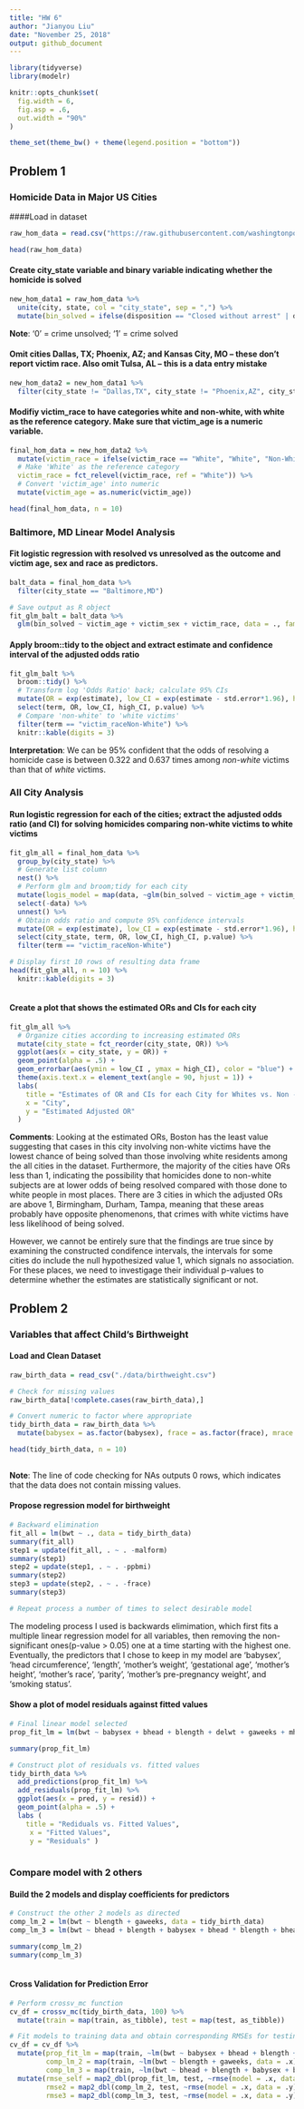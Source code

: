 ```yaml
---
title: "HW 6"
author: "Jianyou Liu"
date: "November 25, 2018"
output: github_document
---
```


```r

library(tidyverse)
library(modelr)

knitr::opts_chunk$set(
  fig.width = 6,
  fig.asp = .6,
  out.width = "90%"
)

theme_set(theme_bw() + theme(legend.position = "bottom"))

```

## Problem 1
### Homicide Data in Major US Cities

####Load in dataset

```r
raw_hom_data = read.csv("https://raw.githubusercontent.com/washingtonpost/data-homicides/master/homicide-data.csv")

head(raw_hom_data)

```

#### Create city_state variable and binary variable indicating whether the homicide is solved

```r
new_hom_data1 = raw_hom_data %>% 
  unite(city, state, col = "city_state", sep = ",") %>% 
  mutate(bin_solved = ifelse(disposition == "Closed without arrest" | disposition == "Open/No arrest", 0, 1))

```
**Note**: '0' = crime unsolved; '1' = crime solved

#### Omit cities Dallas, TX; Phoenix, AZ; and Kansas City, MO – these don’t report victim race. Also omit Tulsa, AL – this is a data entry mistake
```r
new_hom_data2 = new_hom_data1 %>% 
  filter(city_state != "Dallas,TX", city_state != "Phoenix,AZ", city_state != "Kansas City,MO", city_state != "Tulsa,AL")

```
#### Modifiy victim_race to have categories white and non-white, with white as the reference category. Make sure that victim_age is a numeric variable.

```r
final_hom_data = new_hom_data2 %>% 
  mutate(victim_race = ifelse(victim_race == "White", "White", "Non-White"),
  # Make 'White' as the reference category
  victim_race = fct_relevel(victim_race, ref = "White")) %>% 
  # Convert 'victim_age' into numeric
  mutate(victim_age = as.numeric(victim_age))

head(final_hom_data, n = 10)

```
### Baltimore, MD Linear Model Analysis
#### Fit logistic regression with resolved vs unresolved as the outcome and victim age, sex and race as predictors.

```r
balt_data = final_hom_data %>% 
  filter(city_state == "Baltimore,MD")

# Save output as R object
fit_glm_balt = balt_data %>% 
  glm(bin_solved ~ victim_age + victim_sex + victim_race, data = ., family = binomial())

```
#### Apply broom::tidy to the object and extract estimate and confidence interval of the adjusted odds ratio

```r
fit_glm_balt %>% 
  broom::tidy() %>% 
  # Transform log 'Odds Ratio' back; calculate 95% CIs
  mutate(OR = exp(estimate), low_CI = exp(estimate - std.error*1.96), high_CI = exp(estimate + std.error*1.96)) %>% 
  select(term, OR, low_CI, high_CI, p.value) %>% 
  # Compare 'non-white' to 'white victims'
  filter(term == "victim_raceNon-White") %>% 
  knitr::kable(digits = 3)

```


**Interpretation**: We can be 95% confident that the odds of resolving a homicide case is between 0.322 and 0.637 times among *non-white* victims than that of *white* victims.

### All City Analysis
#### Run logistic regression for each of the cities; extract the adjusted odds ratio (and CI) for solving homicides comparing non-white victims to white victims

```r
fit_glm_all = final_hom_data %>% 
  group_by(city_state) %>% 
  # Generate list column
  nest() %>% 
  # Perform glm and broom;tidy for each city
  mutate(logis_model = map(data, ~glm(bin_solved ~ victim_age + victim_sex + victim_race, data = ., family = binomial())), logis_model = map(logis_model, broom::tidy)) %>% 
  select(-data) %>% 
  unnest() %>% 
  # Obtain odds ratio and compute 95% confidence intervals
  mutate(OR = exp(estimate), low_CI = exp(estimate - std.error*1.96), high_CI = exp(estimate + std.error*1.96)) %>% 
  select(city_state, term, OR, low_CI, high_CI, p.value) %>% 
  filter(term == "victim_raceNon-White")

# Display first 10 rows of resulting data frame
head(fit_glm_all, n = 10) %>% 
  knitr::kable(digits = 3)
  
```

#### Create a plot that shows the estimated ORs and CIs for each city

```r
fit_glm_all %>% 
  # Organize cities according to increasing estimated ORs
  mutate(city_state = fct_reorder(city_state, OR)) %>% 
  ggplot(aes(x = city_state, y = OR)) +
  geom_point(alpha = .5) +
  geom_errorbar(aes(ymin = low_CI , ymax = high_CI), color = "blue") +
  theme(axis.text.x = element_text(angle = 90, hjust = 1)) +
  labs(
    title = "Estimates of OR and CIs for each City for Whites vs. Non - Whites",
    x = "City",
    y = "Estimated Adjusted OR"
  )

```
**Comments**: Looking at the estimated ORs, Boston has the least value suggesting that cases in this city involving non-white victims have the lowest chance of being solved than those involving white residents among the all cities in the dataset. Furthermore, the majority of the cities have ORs less than 1, indicating the possibility that homicides done to non-white subjects are at lower odds of being resolved compared with those done to white people in most places. There are 3 cities in which the adjusted ORs are above 1, Birmingham, Durham, Tampa, meaning that these areas probably have opposite phenomenons, that crimes with white victims have less likelihood of being solved.

However, we cannot be entirely sure that the findings are true since by examining the constructed condifence intervals, the intervals for some cities do include the null hypothesized value 1, which signals no association. For these places, we need to investigage their individual p-values to determine whether the estimates are statistically significant or not.


## Problem 2
### Variables that affect Child's Birthweight

#### Load and Clean Dataset
```r
raw_birth_data = read_csv("./data/birthweight.csv")

# Check for missing values
raw_birth_data[!complete.cases(raw_birth_data),]

# Convert numeric to factor where appropriate
tidy_birth_data = raw_birth_data %>% 
  mutate(babysex = as.factor(babysex), frace = as.factor(frace), mrace = as.factor(mrace), malform = as.factor(malform))

head(tidy_birth_data, n = 10)
  

```
**Note**: The line of code checking for NAs outputs 0 rows, which indicates that the data does not contain missing values.

#### Propose regression model for birthweight
```r
# Backward elimination
fit_all = lm(bwt ~ ., data = tidy_birth_data)
summary(fit_all)
step1 = update(fit_all, . ~ . -malform)
summary(step1)
step2 = update(step1, . ~ . -ppbmi)
summary(step2)
step3 = update(step2, . ~ . -frace)
summary(step3)

# Repeat process a number of times to select desirable model
```
The modeling process I used is backwards elimimation, which first fits a multiple linear regression model for all variables, then removing the non-significant ones(p-value > 0.05) one at a time starting with the highest one. Eventually, the predictors that I chose to keep in my model are 'babysex', 'head circumference', 'length', 'mother's weight', 'gestational age', 'mother's height', 'mother's race', 'parity', 'mother's pre-pregnancy weight', and 'smoking status'.

#### Show a plot of model residuals against fitted values
```r
# Final linear model selected
prop_fit_lm = lm(bwt ~ babysex + bhead + blength + delwt + gaweeks + mheight + mrace + parity + ppwt + smoken, data = tidy_birth_data)

summary(prop_fit_lm)

# Construct plot of residuals vs. fitted values
tidy_birth_data %>% 
  add_predictions(prop_fit_lm) %>% 
  add_residuals(prop_fit_lm) %>% 
  ggplot(aes(x = pred, y = resid)) +
  geom_point(alpha = .5) +
  labs (
    title = "Rediduals vs. Fitted Values",
     x = "Fitted Values",
     y = "Residuals" )
  

```

### Compare model with 2 others
#### Build the 2 models and display coefficients for predictors
```r
# Construct the other 2 models as directed
comp_lm_2 = lm(bwt ~ blength + gaweeks, data = tidy_birth_data)
comp_lm_3 = lm(bwt ~ bhead + blength + babysex + bhead * blength + bhead * babysex + blength * babysex + bhead * blength * babysex, data = tidy_birth_data)

summary(comp_lm_2)
summary(comp_lm_3)
 
```
#### Cross Validation for Prediction Error
```r
# Perform crossv_mc function
cv_df = crossv_mc(tidy_birth_data, 100) %>% 
  mutate(train = map(train, as_tibble), test = map(test, as_tibble))

# Fit models to training data and obtain corresponding RMSEs for testing data
cv_df = cv_df %>% 
  mutate(prop_fit_lm = map(train, ~lm(bwt ~ babysex + bhead + blength + delwt + gaweeks + mheight + mrace + parity + ppwt + smoken, data = .x)), 
         comp_lm_2 = map(train, ~lm(bwt ~ blength + gaweeks, data = .x)), 
         comp_lm_3 = map(train, ~lm(bwt ~ bhead + blength + babysex + bhead * blength + bhead * babysex + blength * babysex + bhead * blength * babysex, data = .x))) %>% 
  mutate(rmse_self = map2_dbl(prop_fit_lm, test, ~rmse(model = .x, data = .y)),
         rmse2 = map2_dbl(comp_lm_2, test, ~rmse(model = .x, data = .y)),
         rmse3 = map2_dbl(comp_lm_3, test, ~rmse(model = .x, data = .y)))
  
```



